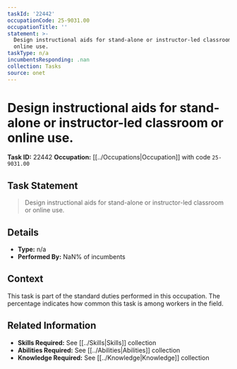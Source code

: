 ```yaml
---
taskId: '22442'
occupationCode: 25-9031.00
occupationTitle: ''
statement: >-
  Design instructional aids for stand-alone or instructor-led classroom or
  online use.
taskType: n/a
incumbentsResponding: .nan
collection: Tasks
source: onet
---
```

# Design instructional aids for stand-alone or instructor-led classroom or online use.

**Task ID:** 22442
**Occupation:** [[../Occupations|Occupation]] with code `25-9031.00`

## Task Statement

> Design instructional aids for stand-alone or instructor-led classroom or online use.

## Details

- **Type:** n/a
- **Performed By:** NaN% of incumbents

## Context

This task is part of the standard duties performed in this occupation. The percentage indicates how common this task is among workers in the field.

## Related Information

- **Skills Required:** See [[../Skills|Skills]] collection
- **Abilities Required:** See [[../Abilities|Abilities]] collection
- **Knowledge Required:** See [[../Knowledge|Knowledge]] collection
